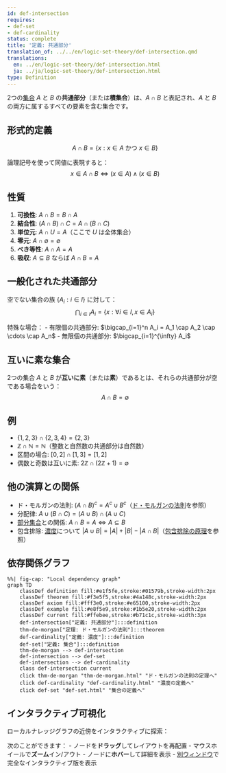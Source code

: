 ```yaml
---
id: def-intersection
requires:
- def-set
- def-cardinality
status: complete
title: '定義: 共通部分'
translation_of: ../../en/logic-set-theory/def-intersection.qmd
translations:
  en: ../en/logic-set-theory/def-intersection.html
  ja: ../ja/logic-set-theory/def-intersection.html
type: Definition
---
```


2つの[集合](def-set.qmd) $A$ と $B$ の**共通部分**（または**積集合**）は、$A \cap B$ と表記され、$A$ と $B$ の両方に属するすべての要素を含む集合です。

## 形式的定義

$$A \cap B = \{x : x \in A \text{ かつ } x \in B\}$$

論理記号を使って同値に表現すると：
$$x \in A \cap B \iff (x \in A) \land (x \in B)$$

## 性質

1. **可換性**: $A \cap B = B \cap A$
2. **結合性**: $(A \cap B) \cap C = A \cap (B \cap C)$
3. **単位元**: $A \cap U = A$（ここで $U$ は全体集合）
4. **零元**: $A \cap \emptyset = \emptyset$
5. **べき等性**: $A \cap A = A$
6. **吸収**: $A \subseteq B$ ならば $A \cap B = A$

## 一般化された共通部分

空でない集合の族 $\{A_i : i \in I\}$ に対して：
$$\bigcap_{i \in I} A_i = \{x : \forall i \in I, x \in A_i\}$$

特殊な場合：
- 有限個の共通部分: $\bigcap_{i=1}^n A_i = A_1 \cap A_2 \cap \cdots \cap A_n$
- 無限個の共通部分: $\bigcap_{i=1}^{\infty} A_i$

## 互いに素な集合

2つの集合 $A$ と $B$ が**互いに素**（または**素**）であるとは、それらの共通部分が空である場合をいう：
$$A \cap B = \emptyset$$

## 例

- $\{1, 2, 3\} \cap \{2, 3, 4\} = \{2, 3\}$
- $\mathbb{Z} \cap \mathbb{N} = \mathbb{N}$（整数と自然数の共通部分は自然数）
- 区間の場合: $[0, 2] \cap [1, 3] = [1, 2]$
- 偶数と奇数は互いに素: $2\mathbb{Z} \cap (2\mathbb{Z} + 1) = \emptyset$

## 他の演算との関係

- ド・モルガンの法則: $(A \cap B)^c = A^c \cup B^c$（[ド・モルガンの法則](thm-de-morgan.qmd)を参照）
- 分配律: $A \cup (B \cap C) = (A \cup B) \cap (A \cup C)$
- [部分集合](def-subset.qmd)との関係: $A \cap B = A \iff A \subseteq B$
- 包含排除: [濃度](def-cardinality.qmd)について $|A \cup B| = |A| + |B| - |A \cap B|$（[包含排除の原理](../combinatorics/thm-inclusion-exclusion.qmd)を参照）

## 依存関係グラフ

```mermaid
%%| fig-cap: "Local dependency graph"
graph TD
    classDef definition fill:#e1f5fe,stroke:#01579b,stroke-width:2px
    classDef theorem fill:#f3e5f5,stroke:#4a148c,stroke-width:2px
    classDef axiom fill:#fff3e0,stroke:#e65100,stroke-width:2px
    classDef example fill:#e8f5e9,stroke:#1b5e20,stroke-width:2px
    classDef current fill:#ffebee,stroke:#b71c1c,stroke-width:3px
    def-intersection["定義: 共通部分"]:::definition
    thm-de-morgan["定理: ド・モルガンの法則"]:::theorem
    def-cardinality["定義: 濃度"]:::definition
    def-set["定義: 集合"]:::definition
    thm-de-morgan --> def-intersection
    def-intersection --> def-set
    def-intersection --> def-cardinality
    class def-intersection current
    click thm-de-morgan "thm-de-morgan.html" "ド・モルガンの法則の定理へ"
    click def-cardinality "def-cardinality.html" "濃度の定義へ"
    click def-set "def-set.html" "集合の定義へ"
```

## インタラクティブ可視化

ローカルナレッジグラフの近傍をインタラクティブに探索：

::: {.graph-viz data-id="def-intersection" data-width="700" data-height="500"}
:::

次のことができます：
- ノードを**ドラッグ**してレイアウトを再配置
- マウスホイールで**ズーム**イン/アウト
- ノードに**ホバー**して詳細を表示
- [別ウィンドウ](../../output/interactive/ja/def-intersection.html){target="_blank"}で完全なインタラクティブ版を表示
